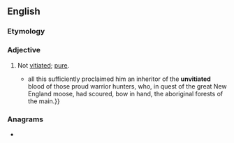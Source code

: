 ==English==

===Etymology===
{{prefix|en|un|vitiated}}

===Adjective===
{{en-adj}}

# Not [[vitiated]]; [[pure]].
#* {{RQ:Melville Moby-Dick|chapter=Knights and Squires|page=131|passage=Tashtego's long, lean, sable hair, his high cheek bones, and black rounding eyes— {{...}} all this sufficiently proclaimed him an inheritor of the '''unvitiated''' blood of those proud warrior hunters, who, in quest of the great New England moose, had scoured, bow in hand, the aboriginal forests of the main.}}

===Anagrams===
* {{anagrams|en|tuvatidine}}